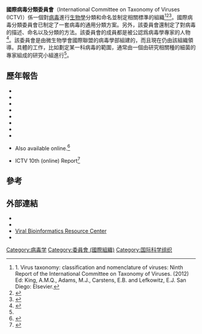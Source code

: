 '''國際病毒分類委員會'''（International Committee on Taxonomy of Viruses (ICTV)）係一個對[[病毒|病毒]]進行[[生物分類學|生物學]]分類和命名並制定相關標準的組織<ref>1. Virus taxonomy: classification and nomenclature of viruses: Ninth Report of the International Committee on Taxonomy of Viruses. (2012) Ed: King, A.M.Q., Adams, M.J., Carstens, E.B. and Lefkowitz, E.J. San Diego: Elsevier.</ref><ref name="fauquet2005">{{cite journal |author=Fauquet CM, Fargette D |title=International Committee on Taxonomy of Viruses and the 3,142 unassigned species |journal=Virol. J. |volume=2 |issue= |pages=64 |year=2005 |pmid=16105179 |pmc=1208960 |doi=10.1186/1743-422X-2-64 |url=http://www.virologyj.com/content/2//64 |access-date=2015-10-21 |archive-date=2020-05-28 |archive-url=https://web.archive.org/web/20200528080413/http://virologyj.biomedcentral.com/articles/10.1186/1743-422X-2-64 |dead-url=yes }}</ref><ref name="gibbs2013">{{cite journal |author=Gibbs AJ|title=Viral taxonomy needs a spring clean; its exploration era is over |journal=Virol. J. |volume=10 |issue= |pages=254 |year=2013 |pmid=23938184 |pmc=3751428 |doi=10.1186/1743-422X-10-254 }}</ref>。國際病毒分類委員會已制定了一套病毒的通用分類方案。另外，該委員會還制定了對病毒的描述、命名以及分類的方法。該委員會的成員都是被公認爲病毒學專家的人物<ref>{{Cite web |url=http://phene.cpmc.columbia.edu/origin2.htm |title=''The Origin of ICTVdB'', webpage, retrieved 22 June 2006 |accessdate=2015年10月21日 |archive-date=2006年9月7日 |archive-url=https://web.archive.org/web/20060907211419/http://phene.cpmc.columbia.edu/origin2.htm |dead-url=yes }}</ref>。該委員會是由微生物學會國際聯盟的病毒學部組建的，而且現在仍由該組織領導。具體的工作，比如劃定某一科病毒的範圍，通常由一個由研究相關種的細菌的專家組成的研究小組進行<ref name="fauquet2005"/>。

==歷年報告==
* {{cite book |url= https://books.google.com/books?id=yfE6AAAAMAAJ |title= Classification and nomenclature of viruses |series= 1st report |date= 1971 |quote= Out of print |last1= Viruses |first1= International Committee on Nomenclature of |last2= Wildy |first2= Peter |access-date= 2020-02-11 |archive-date= 2020-12-11 |archive-url= https://web.archive.org/web/20201211220506/https://books.google.com/books?id=yfE6AAAAMAAJ |dead-url= no }}
* {{cite book |url= https://books.google.com/books?id=avU7nj3n8lgC |title= Classification and nomenclature of viruses |series= 2nd report |date= 1976 |isbn= 978-3805524186 |last1= Viruses |first1= International Committee on Taxonomy of |last2= Fenner |first2= Frank |access-date= 2020-02-11 |archive-date= 2020-12-11 |archive-url= https://web.archive.org/web/20201211220453/https://books.google.com/books?id=avU7nj3n8lgC |dead-url= no }}
* {{cite book |url= https://books.google.com/books?id=u48_AAAAYAAJ |title= Classification and nomenclature of viruses |series= 3rd report |date= 1979 |isbn= 978-3805505239 |last1= Viruses |first1= International Committee on Taxonomy of |last2= Matthews |first2= Richard Ellis Ford |last3= Section On Virology |first3= International Association of Microbiological Societies |access-date= 2020-02-11 |archive-date= 2020-12-11 |archive-url= https://web.archive.org/web/20201211220459/https://books.google.com/books?id=u48_AAAAYAAJ |dead-url= no }}
* {{cite book |url= https://books.google.com/books?isbn=3805535570 |title= Classification and nomenclature of viruses |series= 4th report |date= 1982 |isbn= 9783805535571 |editor1-first= Richard |editor1-last= Ellis |editor2-first= Ford |editor2-last= Matthews |publisher= Karger |pages= 199 }}
* {{cite book |url= https://books.google.com/?id=UZJFAQAAIAAJ |title= Classification and nomenclature of viruses |series= 5th report |date= 1991 |isbn= 978-3211822869 |last1= Viruses |first1= International Committee on Taxonomy of |last2= Francki |first2= R. I. B }}
* {{cite book |url= https://books.google.com/?id=hwDxAAAAMAAJ |title= Virus taxonomy: classification and nomenclature of viruses |series= 6th report |date= 1995 |isbn= 978-3211825945 |last1= Murphy |first1= Frederik A }}
* {{cite book |url= https://books.google.com/?id=0R5rAAAAMAAJ |title= Virus taxonomy: classification and nomenclature of viruses |series= 7th report |date= 2000 |isbn= 978-0123702005 |last1= Viruses |first1= International Committee On Taxonomy Of |last2= Van Regenmortel |first2= M. H. V |last3= Fauquet |first3= C. M |last4= Bishop |first4= D. H. L }}
* {{cite book |url= https://books.google.com/books?id=9Wy7Jgy5RWYC |title= Virus taxonomy: classification and nomenclature of viruses |series= 8th report |date= 2005 |isbn= 978-0080575483 |editor1-last= Fauquet |editor1-first= C.M. |publisher= Elsevier/Academic Press |access-date= 2020-02-11 |archive-date= 2020-12-11 |archive-url= https://web.archive.org/web/20201211220525/https://books.google.com/books?id=9Wy7Jgy5RWYC |dead-url= no }}
* {{cite book |url= https://books.google.com/books?id=KXRCYay3pH4C |title= Virus taxonomy: classification and nomenclature of viruses |series= 9th report |date= 2011 |isbn= 9780123846846 |editor1-first= Andrew M. Q. |editor1-last= King |editor2-first= Elliot |editor2-last= Lefkowitz |editor3-first= Michael J. |editor3-last= Adams |editor4-first= Eric B. |display-editors= 3 |editor4-last= Carstens |publisher= Elsevier/Academic Press |pages= 1338 |access-date= 2020-02-11 |archive-date= 2014-09-11 |archive-url= https://web.archive.org/web/20140911092643/http://books.google.com/books?id=KXRCYay3pH4C |dead-url= no }} Also available online.<ref name=ICTVNinth>{{Cite web|url=https://talk.ictvonline.org/ictv-reports/ictv_9th_report/|title=International Committee on Taxonomy of Viruses (ICTV)|website=talk.ictvonline.org|accessdate=18 October 2019|archive-url=https://web.archive.org/web/20190402105042/https://talk.ictvonline.org/ictv-reports/ictv_9th_report/|archive-date=2019-04-02|dead-url=no}}</ref>
* ICTV 10th (online) Report<ref name="ICTVTenth">{{Cite web|url=https://talk.ictvonline.org/ictv-reports/ictv_online_report/|title=International Committee on Taxonomy of Viruses (ICTV)|website=talk.ictvonline.org|accessdate=18 October 2019|archive-url=https://web.archive.org/web/20190701083939/https://talk.ictvonline.org/ictv-reports/ictv_online_report/|archive-date=2019-07-01|dead-url=no}}</ref>

==參考==
{{reflist|2}}

==外部連結==
{{Wikidata property|P1076}}
* {{Official website|http://www.ICTVonline.org}}
* {{cite web |url= http://phene.cpmc.columbia.edu/ICTVdB%20History/ICTVdB%20history3%20.pdf |title= History of the ICTVdB |archive-date= 2006-09-07 |archive-url= https://web.archive.org/web/20060907211435/http://phene.cpmc.columbia.edu/ICTVdB%20History/ICTVdB%20history3%20.pdf |access-date= 22 June 2006 |dead-url= yes }}
* [https://web.archive.org/web/20080914175258/http://athena.bioc.uvic.ca/ Viral Bioinformatics Resource Center]
* {{cite journal |title= Viral taxonomy needs a spring clean; its exploration era is over |first= Adrian J |last= Gibbs |journal= Virology |volume= 10 |page= 254 |date= Aug 9, 2013 |doi= 10.1186/1743-422X-10-254 |pmc= 3751428 |quote= Abstract: The International Committee on Taxonomy of Viruses has recently changed its approved definition of a viral species, and also discontinued work on its database of virus description |pmid=23938184}}

[[Category:病毒学|Category:病毒学]]
[[Category:委員會_(國際組織)|Category:委員會 (國際組織)]]
[[Category:国际科学组织|Category:国际科学组织]]